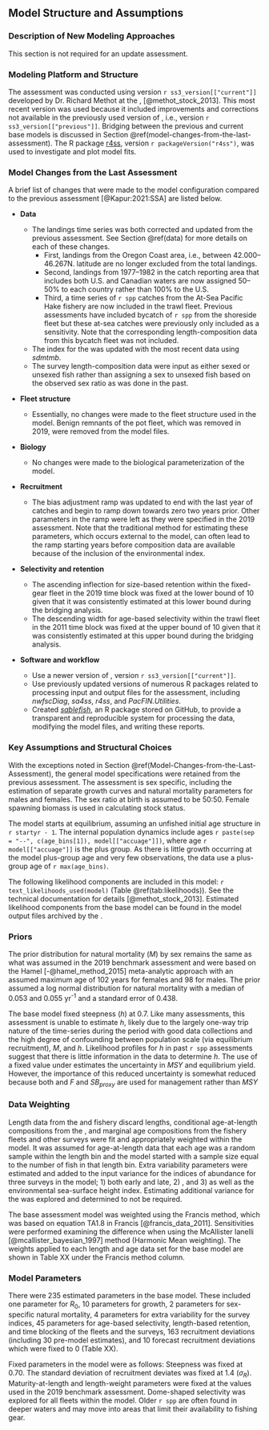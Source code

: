 ## Model Structure and Assumptions

### Description of New Modeling Approaches

This section is not required for an update assessment.

### Modeling Platform and Structure

The assessment was conducted using \gls{ss3} version `r ss3_version[["current"]]` developed by Dr. Richard Methot at the \gls{noaa}, \gls{nwfsc} [@methot_stock_2013]. This most recent version was used because it included improvements and corrections not available in the previously used version of \gls{ss3}, i.e., version `r ss3_version[["previous"]]`.
Bridging between the previous and current base models is discussed in Section \@ref(model-changes-from-the-last-assessment). The R package [r4ss](https://github.com/r4ss/r4ss), version `r packageVersion("r4ss")`, was used to investigate and plot model fits.

### Model Changes from the Last Assessment

A brief list of changes that were made to the model configuration compared to the previous assessment [@Kapur:2021:SSA] are listed below.

- **Data**

  - The landings time series was both corrected and updated from the previous assessment. See Section \@ref(data) for more details on each of these changes.
    - First, landings from the Oregon Coast \gls{inpfc} area, i.e., between 42.000--46.267\textdegree N. latitude are no longer excluded from the total landings.
    - Second, landings from 1977--1982 in the catch reporting area that includes both U.S. and Canadian waters are now assigned 50--50\% to each country rather than 100\% to the U.S.
    - Third, a time series of `r spp` catches from the At-Sea Pacific Hake fishery are now included in the trawl fleet. Previous assessments have included bycatch of `r spp` from the shoreside fleet but these at-sea catches were previously only included as a sensitivity. Note that the corresponding length-composition data from this bycatch fleet was not included.
  - The index for the \gls{s-wcgbt} was updated with the most recent data using _sdmtmb_.
  - The survey length-composition data were input as either sexed or unsexed fish rather than assigning a sex to unsexed fish based on the observed sex ratio as was done in the past.

- **Fleet structure**

  - Essentially, no changes were made to the fleet structure used in the model. Benign remnants of the pot fleet, which was removed in 2019, were removed from the model files.

- **Biology**

  - No changes were made to the biological parameterization of the model.

- **Recruitment**

  - The bias adjustment ramp was updated to end with the last year of catches and begin to ramp down towards zero two years prior. Other parameters in the ramp were left as they were specified in the 2019 assessment. Note that the traditional method for estimating these parameters, which occurs external to the model, can often lead to the ramp starting years before composition data are available because of the inclusion of the environmental index.

- **Selectivity and retention**

  <!-- SizeSel_PRet_1_FIX(1)_BLK2repl_2019 -->
  - The ascending inflection for size-based retention within the fixed-gear fleet in the 2019 time block was fixed at the lower bound of 10 given that it was consistently estimated at this lower bound during the bridging analysis.
  <!-- AgeSel_P_4_TWL(2)_BLK5repl_2011 -->
  - The descending width for age-based selectivity within the trawl fleet in the 2011 time block was fixed at the upper bound of 10 given that it was consistently estimated at this upper bound during the bridging analysis.
  <!-- AgeSel_P_3_FIX(1)_BLK4repl_2011 INIT was lowered to facilitate its estimation. -->

- **Software and workflow**

  - Use a newer version of \gls{ss3}, version `r ss3_version[["current"]]`.
  - Use previously updated versions of numerous R packages related to processing input and output files for the assessment, including _nwfscDiag_, _sa4ss_, _r4ss_, and _PacFIN.Utilities_.
  - Created [_sablefish_](https::/github.com/pfmc-assessments/sablefish), an R package stored on GitHub, to provide a transparent and reproducible system for processing the data, modifying the model files, and writing these reports.

### Key Assumptions and Structural Choices

With the exceptions noted in Section \@ref(Model-Changes-from-the-Last-Assessment), the general model specifications were retained from the previous assessment. The assessment is sex specific, including the estimation of separate growth curves and natural mortality parameters for males and females. The sex ratio at birth is assumed to be 50:50. Female spawning biomass is used in calculating stock status.

The model starts at equilibrium, assuming an unfished initial age structure in `r startyr - 1`. The internal population dynamics include ages `r paste(sep = "--", c(age_bins[1]), model[["accuage"]])`, where age `r model[["accuage"]]` is the plus group. As there is little growth occurring at the model plus-group age and very few observations, the data use a plus-group age of `r max(age_bins)`.

The following likelihood components are included in this model: `r text_likelihoods_used(model)` (Table \@ref(tab:likelihoods)). See the \gls{ss3} technical documentation for details [@methot_stock_2013]. Estimated likelihood components from the base model can be found in the model output files archived by the \gls{pfmc}.

### Priors
 
The prior distribution for natural mortality ($M$) by sex remains the same as what was assumed in the 2019 benchmark assessment and were based on the Hamel [-@hamel_method_2015] meta-analytic approach with  an assumed maximum age of 102 years for females and 98 for males. The prior assumed a log normal distribution for natural mortality with a median of 0.053 and 0.055 yr^-1^ and a standard error of 0.438. 

The base model fixed steepness ($h$) at 0.7. Like many assessments, this assessment is unable to estimate
$h$, likely due to the largely one-way trip nature of the time-series during the period with good
data collections and the high degree of confounding between population scale (via equilibrium
recruitment), $M$, and $h$. Likelihood profiles for $h$ in past `r spp` assessments suggest that there is
little information in the data to determine $h$. The use of a fixed value under estimates the uncertainty
in $MSY$ and equilibrium yield. However, the importance of this reduced uncertainty is somewhat
reduced because both and $F$ and $SB_{proxy}$ are used for management rather than $MSY$


### Data Weighting

Length data from the \gls{s-wcgbt} and fishery discard lengths, conditional age-at-length compositions from the \gls{s-wcgbt}, and marginal age compositions from the fishery fleets and other surveys were fit and appropriately weighted within the model.  It was assumed for age-at-length data that each age was a random sample within the length bin and the model started with a sample size equal to the number of fish in that length bin. Extra variability parameters were estimated and added to the input variance for the indices of abundance for three surveys in the model; 1) \gls{s-tri} both early and late, 2) \gls{s-nslope}, and 3) \gls{s-aslope} as well as the environmental sea-surface height index. Estimating additional variance for the \gls{s-wcgbt} was explored and determined to not be required. 

The base assessment model was weighted using the Francis method, which was based on equation TA1.8 in Francis [@francis_data_2011]. Sensitivities were performed examining the difference when using the McAllister Ianelli [@mcallister_bayesian_1997] method (Harmonic Mean weighting). The weights applied to each length and age data set for the base model are shown in Table XX under the Francis method column.


### Model Parameters

There were 235 estimated parameters in the base model. These included one parameter for $R_0$, 10 parameters for growth, 2 parameters for sex-specific natural mortality, 4 parameters for extra variability for the survey indices, 45 parameters for age-based selectivity, length-based retention, and time blocking of the fleets and the surveys, 163 recruitment deviations (including 30 pre-model estimates), and 10 forecast recruitment deviations which were fixed to 0 (Table XX).

Fixed parameters in the model were as follows: Steepness was fixed at 0.70. The standard deviation of recruitment deviates was fixed at 1.4 ($\sigma_R$). Maturity-at-length and length-weight parameters were fixed at the values used in the 2019 benchmark assessment. Dome-shaped selectivity was explored for all fleets within the model. Older `r spp` are often found in deeper waters and may move into areas that limit their availability to fishing gear. 

